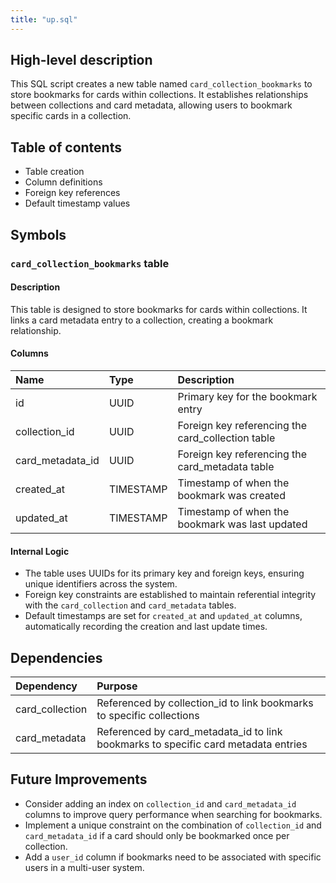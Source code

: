 ```yaml
---
title: "up.sql"
---
```


## High-level description
This SQL script creates a new table named `card_collection_bookmarks` to store bookmarks for cards within collections. It establishes relationships between collections and card metadata, allowing users to bookmark specific cards in a collection.

## Table of contents
- Table creation
- Column definitions
- Foreign key references
- Default timestamp values

## Symbols

### `card_collection_bookmarks` table
#### Description
This table is designed to store bookmarks for cards within collections. It links a card metadata entry to a collection, creating a bookmark relationship.

#### Columns
| Name | Type | Description |
|:-----|:-----|:------------|
| id | UUID | Primary key for the bookmark entry |
| collection_id | UUID | Foreign key referencing the card_collection table |
| card_metadata_id | UUID | Foreign key referencing the card_metadata table |
| created_at | TIMESTAMP | Timestamp of when the bookmark was created |
| updated_at | TIMESTAMP | Timestamp of when the bookmark was last updated |

#### Internal Logic
- The table uses UUIDs for its primary key and foreign keys, ensuring unique identifiers across the system.
- Foreign key constraints are established to maintain referential integrity with the `card_collection` and `card_metadata` tables.
- Default timestamps are set for `created_at` and `updated_at` columns, automatically recording the creation and last update times.

## Dependencies
| Dependency | Purpose |
|:-----------|:--------|
| card_collection | Referenced by collection_id to link bookmarks to specific collections |
| card_metadata | Referenced by card_metadata_id to link bookmarks to specific card metadata entries |

## Future Improvements
- Consider adding an index on `collection_id` and `card_metadata_id` columns to improve query performance when searching for bookmarks.
- Implement a unique constraint on the combination of `collection_id` and `card_metadata_id` if a card should only be bookmarked once per collection.
- Add a `user_id` column if bookmarks need to be associated with specific users in a multi-user system.